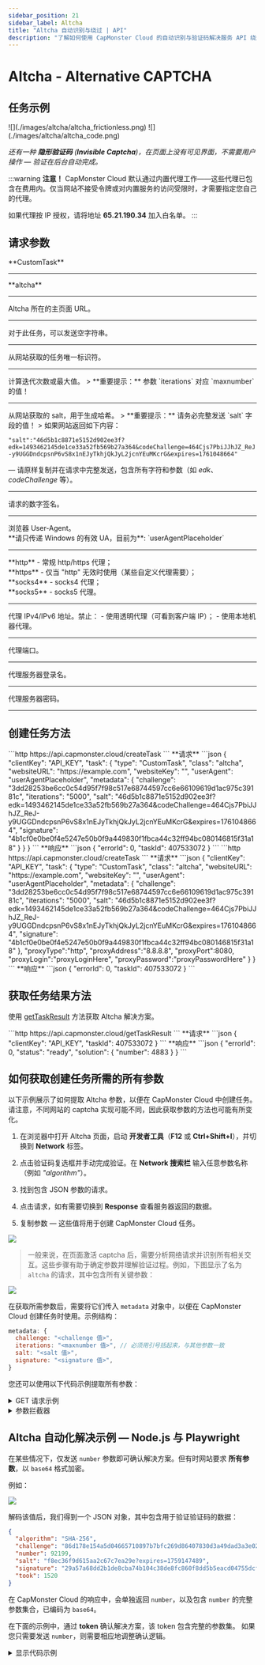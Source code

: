 ```yaml
---
sidebar_position: 21
sidebar_label: Altcha
title: "Altcha 自动识别与绕过 | API"
description: "了解如何使用 CapMonster Cloud 的自动识别与验证码解决服务 API 绕过 Altcha！" 
---
```



# Altcha - Alternative CAPTCHA

<PriceBlockWrap>
  <PriceBlock title="altcha" captchaId="altcha"/>
</PriceBlockWrap>

## 任务示例

<Tabs className="full-width-tabs">
  <TabItem value="pow" label="PoW (工作量证明)" default>
    ![](./images/altcha/altcha_frictionless.png)
  </TabItem>
  <TabItem value="code" label="Code Captcha">
    ![](./images/altcha/altcha_code.png)
  </TabItem>
</Tabs>

*还有一种 **隐形验证码** (**Invisible Captcha**)，在页面上没有可见界面，不需要用户操作 — 验证在后台自动完成。*

:::warning **注意！**
CapMonster Cloud 默认通过内置代理工作——这些代理已包含在费用内。仅当网站不接受令牌或对内置服务的访问受限时，才需要指定您自己的代理。

如果代理按 IP 授权，请将地址 **65.21.190.34** 加入白名单。
:::

## 请求参数

<TabItem value="proxyless" label="CustomTask（无代理）" default className="bordered-panel">
  
  <ParamItem title="type" required type="string" />
  **CustomTask**

  ---

  <ParamItem title="class" required type="string" />
  **altcha**

  ---

  <ParamItem title="websiteURL" required type="string" />
  Altcha 所在的主页面 URL。

  ---

  <ParamItem title="websiteKey" required type="string" />
  对于此任务，可以发送空字符串。

  ---

  <ParamItem title="challenge (metadata 内)" required="required" type="string" />
  从网站获取的任务唯一标识符。

  ---

  <ParamItem title="iterations (metadata 内)" required="required" type="string" />
  计算迭代次数或最大值。
  > **重要提示：** 参数 `iterations` 对应 `maxnumber` 的值！

  ---

  <ParamItem title="salt (metadata 内)" required="required" type="string" />
  从网站获取的 salt，用于生成哈希。
  > **重要提示：** 请务必完整发送 `salt` 字段的值！
> 如果网站返回如下内容：

`"salt":"46d5b1c8871e5152d902ee3f?edk=1493462145de1ce33a52fb569b27a364&codeChallenge=464Cjs7PbiJJhJZ_ReJ-y9UGGDndcpsnP6vS8x1nEJyTkhjQkJyL2jcnYEuMKcrG&expires=1761048664"`

— 请原样复制并在请求中完整发送，包含所有字符和参数（如 *edk*、*codeChallenge* 等）。

  ---

  <ParamItem title="signature (metadata 内)" required="required" type="string" />
  请求的数字签名。

  ---

  <ParamItem title="userAgent" type="string" />
  浏览器 User-Agent。<br />
  **请只传递 Windows 的有效 UA，目前为**: `userAgentPlaceholder`

  ---

  <ParamItem title="proxyType" type="string" />
  **http** - 常规 http/https 代理；<br />
  **https** - 仅当 "http" 无效时使用（某些自定义代理需要）；<br />
  **socks4** - socks4 代理；<br />
  **socks5** - socks5 代理。

  ---

  <ParamItem title="proxyAddress" type="string" />
  <p>
    代理 IPv4/IPv6 地址。禁止：
    - 使用透明代理（可看到客户端 IP）；
    - 使用本地机器代理。
  </p>

  ---

  <ParamItem title="proxyPort" type="integer" />
  代理端口。

  ---

  <ParamItem title="proxyLogin" type="string" />
  代理服务器登录名。

  ---

  <ParamItem title="proxyPassword" type="string" />
  代理服务器密码。

  ---
</TabItem>

## 创建任务方法
<Tabs className="full-width-tabs filled-tabs request-tabs" groupId="captcha-type">
  <TabItem value="proxyless" label="Altcha CustomTask（无代理）" default className="method-panel">
    <MethodItem>
      ```http
      https://api.capmonster.cloud/createTask
      ```
    </MethodItem>
    <MethodDescription>
      **请求**
      ```json
      {
        "clientKey": "API_KEY",
        "task": {
          "type": "CustomTask",
          "class": "altcha",
          "websiteURL": "https://example.com",
          "websiteKey": "",
          "userAgent": "userAgentPlaceholder",
          "metadata": {
            "challenge": "3dd28253be6cc0c54d95f7f98c517e68744597cc6e66109619d1ac975c39181c",
            "iterations": "5000",
            "salt": "46d5b1c8871e5152d902ee3f?edk=1493462145de1ce33a52fb569b27a364&codeChallenge=464Cjs7PbiJJhJZ_ReJ-y9UGGDndcpsnP6vS8x1nEJyTkhjQkJyL2jcnYEuMKcrG&expires=1761048664",
            "signature": "4b1cf0e0be0f4e5247e50b0f9a449830f1fbca44c32ff94bc080146815f31a18"
          }
        }
      }
      ```
      **响应**
      ```json
      {
        "errorId": 0,
        "taskId": 407533072
      }
      ```
    </MethodDescription>
  </TabItem>

  <TabItem value="proxy" label="Altcha CustomTask（使用代理）" className="method-panel">
    <MethodItem>
      ```http
      https://api.capmonster.cloud/createTask
      ```
    </MethodItem>
    <MethodDescription>
      **请求**
      ```json
      {
        "clientKey": "API_KEY",
        "task": {
          "type": "CustomTask",
          "class": "altcha",
          "websiteURL": "https://example.com",
          "websiteKey": "",
          "userAgent": "userAgentPlaceholder",
          "metadata": {
            "challenge": "3dd28253be6cc0c54d95f7f98c517e68744597cc6e66109619d1ac975c39181c",
            "iterations": "5000",
            "salt": "46d5b1c8871e5152d902ee3f?edk=1493462145de1ce33a52fb569b27a364&codeChallenge=464Cjs7PbiJJhJZ_ReJ-y9UGGDndcpsnP6vS8x1nEJyTkhjQkJyL2jcnYEuMKcrG&expires=1761048664",
            "signature": "4b1cf0e0be0f4e5247e50b0f9a449830f1fbca44c32ff94bc080146815f31a18"
          },
          "proxyType":"http",
          "proxyAddress":"8.8.8.8",
          "proxyPort":8080,
          "proxyLogin":"proxyLoginHere",
          "proxyPassword":"proxyPasswordHere"
        }
      }
      ```
      **响应**
      ```json
      {
        "errorId": 0,
        "taskId": 407533072
      }
      ```
    </MethodDescription>
  </TabItem>
</Tabs>

## 获取任务结果方法

使用 [getTaskResult](../api/methods/get-task-result.md) 方法获取 Altcha 解决方案。

<TabItem value="proxyless" label="Altcha CustomTask（无代理）" default className="method-panel-full">
  <MethodItem>
    ```http
    https://api.capmonster.cloud/getTaskResult
    ```
  </MethodItem>
  <MethodDescription>
    **请求**
    ```json
    {
      "clientKey": "API_KEY",
      "taskId": 407533072
    }
    ```
    **响应**
    ```json
    {
      "errorId": 0,
      "status": "ready",
      "solution": {
        "number": 4883
      }
    }
    ```
  </MethodDescription>
</TabItem>

## 如何获取创建任务所需的所有参数

以下示例展示了如何提取 Altcha 参数，以便在 CapMonster Cloud 中创建任务。请注意，不同网站的 captcha 实现可能不同，因此获取参数的方法也可能有所变化。

1. 在浏览器中打开 Altcha 页面，启动 **开发者工具**（**F12** 或 **Ctrl+Shift+I**），并切换到 **Network** 标签。

2. 点击验证码复选框并手动完成验证。在 **Network 搜索栏** 输入任意参数名称（例如 *"algorithm"*）。

3. 找到包含 JSON 参数的请求。

4. 点击请求，如有需要切换到 **Response** 查看服务器返回的数据。

5. 复制参数 — 这些值将用于创建 CapMonster Cloud 任务。

![](./images/altcha/altcha_parameters.png)

> 一般来说，在页面激活 captcha 后，需要分析网络请求并识别所有相关交互。这些步骤有助于确定参数并理解验证过程。例如，下图显示了名为 `altcha` 的请求，其中包含所有关键参数：

![](./images/altcha/altcha_parameters1.png)

在获取所需参数后，需要将它们传入 `metadata` 对象中，以便在 CapMonster Cloud 创建任务时使用。示例结构：

```javascript
metadata: {
  challenge: "<challenge 值>", 
  iterations: "<maxnumber 值>", // 必须用引号括起来，与其他参数一致
  salt: "<salt 值>",             
  signature: "<signature 值>",  
}
```

您还可以使用以下代码示例提取所有参数：

<details>
<summary>GET 请求示例</summary>

对指定 URL 执行 HTTP GET 请求，并将响应输出到控制台。

```javascript
const url = 'https://example-portal.mysite.rs.gov.br/Altcha/Example'; // 用于提取验证码参数的 API 端点

fetch(url, { method: 'GET' })
  .then(res => res.text())
  .then(data => console.log('Response:', data))
  .catch(err => console.error(err));
````

</details>

<details>
<summary>参数拦截器</summary>

浏览器脚本，重写 `fetch` 和 `XMLHttpRequest`，以自动监控网络请求并提取关键 Altcha 验证码参数。将此脚本粘贴到验证码页面的浏览器控制台中并激活验证码 — 所需参数将自动输出到控制台。

```javascript
(function() {
  const keywords = ['algorithm','challenge','maxnumber','salt','signature'];
  const foundParams = {};

  const intercept = (url, body, text) => {
    keywords.forEach(key => {
      if ((url && url.includes(key)) || (body && body.includes(key)) || (text && text.includes(key))) {
        foundParams[key] = foundParams[key] || [];
        if (url?.includes(key)) foundParams[key].push(url);
        if (body?.includes(key)) foundParams[key].push(body);
        if (text?.includes(key)) foundParams[key].push(text);
      }
    });
    if (Object.keys(foundParams).length) console.log('Found parameters:', foundParams);
  };

  const originalFetch = window.fetch;
  window.fetch = async (...args) => {
    const [resource, config] = args;
    const url = typeof resource === 'string' ? resource : resource.url;
    const body = config?.body;
    const response = await originalFetch.apply(this, args);
    try {
      const text = await response.clone().text();
      intercept(url, body, text);
    } catch {}
    return response;
  };

  const originalOpen = XMLHttpRequest.prototype.open;
  const originalSend = XMLHttpRequest.prototype.send;

  XMLHttpRequest.prototype.open = function(method, url, ...rest) {
    this._url = url;
    return originalOpen.call(this, method, url, ...rest);
  };

  XMLHttpRequest.prototype.send = function(body) {
    this.addEventListener('load', () => intercept(this._url, body, this.responseText));
    return originalSend.call(this, body);
  };
})();
```
</details>

## Altcha 自动化解决示例 — Node.js 与 Playwright

在某些情况下，仅发送 `number` 参数即可确认解决方案。但有时网站要求 **所有参数**，以 `base64` 格式加密。

例如：

![](./images/altcha/altcha_base64.png)

解码该值后，我们得到一个 JSON 对象，其中包含用于验证验证码的数据：

```json
{
  "algorithm": "SHA-256",
  "challenge": "86d178e154a5d04665710897b7bfc269d86407830d3a49dad3a3e027f6a824a6",
  "number": 92199,
  "salt": "f8ec36f9d615aa2c67c7ea29e?expires=1759147489",
  "signature": "29a57a68dd2b1de8cba74b104c38de8fc860f8dd5b5eacd04755dcff7eb7ee8f",
  "took": 1520
}
```

在 CapMonster Cloud 的响应中，会单独返回 `number`，以及包含 `number` 的完整参数集合，已编码为 `base64`。

在下面的示例中，通过 **token** 确认解决方案，该 token 包含完整的参数集。
如果您只需要发送 `number`，则需要相应地调整确认逻辑。

<details>
<summary>显示代码示例</summary>

```javascript
const { chromium } = require("playwright");

// 替换为你的值：
// - API_KEY → 你的 CapMonster Cloud 密钥
// - ALTCHA_PAGE → Altcha 页面地址
const API_KEY = "your_capmonster_cloud_api_key";
const ALTCHA_PAGE = "https://url_with_altcha";

(async () => {
  const browser = await chromium.launch({ headless: false, devtools: true });
  const context = await browser.newContext(); 
  const page = await context.newPage(); 

  await page.route("**/*", (route) => {
    const url = route.request().url();
    if (url.includes("api.capmonster.cloud")) return route.abort();
    return route.continue();
  });

  let challengeResp = null; // 存储 Altcha challenge 的变量
  page.on("response", async (response) => {
    try {
      if (response.url().includes("/Altcha/GerarDesafio")) {
        challengeResp = await response.json(); // 获取 challenge JSON 参数
        console.log("Captured /Altcha/GerarDesafio:", challengeResp);
      }
    } catch {}
  });

  await page.goto(ALTCHA_PAGE, { waitUntil: "networkidle" });

  try {
    await page.waitForSelector("altcha-widget input[type='checkbox']", { timeout: 10000 });
    await page.click("altcha-widget input[type='checkbox']");
  } catch {
    const widgetHandle = await page.$("altcha-widget");
    if (widgetHandle) await widgetHandle.click(); // 如果标准选择器未找到
  }

  // 等待 challenge
  const start = Date.now();
  while (!challengeResp && Date.now() - start < 30000) {
    await new Promise((r) => setTimeout(r, 300));
  }
  if (!challengeResp) {
    console.error("无法捕获 /Altcha/GerarDesafio。");
    await browser.close();
    return;
  }

  const { challenge, salt, signature, maxnumbers } = challengeResp;

  // 构建 CapMonster Cloud 创建任务请求体
  const createTaskBody = {
    clientKey: API_KEY,
    task: {
      type: "CustomTask",
      class: "altcha",
      websiteURL: ALTCHA_PAGE,
      websiteKey: "",
      userAgent:
        "userAgentPlaceholder",
      metadata: {
        challenge,
        iterations: maxnumbers,
        salt,
        signature,
      },
    },
  };

  // 创建任务
  const taskResp = await fetch("https://api.capmonster.cloud/createTask", {
    method: "POST",
    headers: { "Content-Type": "application/json" },
    body: JSON.stringify(createTaskBody),
  }).then((r) => r.json());

  console.log("CreateTask response:", taskResp);
  if (!taskResp || !taskResp.taskId) {
    console.error("创建任务失败:", taskResp);
    await browser.close();
    return;
  }

  const taskId = taskResp.taskId;

  // 等待任务解决
  let fullSolution = null;
  const maxPollMs = 120000;
  const pollStart = Date.now();
  while (Date.now() - pollStart < maxPollMs) {
    const res = await fetch("https://api.capmonster.cloud/getTaskResult", {
      method: "POST",
      headers: { "Content-Type": "application/json" },
      body: JSON.stringify({ clientKey: API_KEY, taskId }),
    }).then((r) => r.json());

    if (res.status === "ready") {
      fullSolution = res.solution;
      console.log("CapMonster 完整解决方案:", fullSolution);
      break;
    }
    await new Promise((r) => setTimeout(r, 3000));
  }

  if (!fullSolution) {
    console.error("在指定时间内未收到解决方案。");
    await browser.close();
    return;
  }

  // 提取 token
  const token =
    (fullSolution && fullSolution.data && fullSolution.data.token) ||
    fullSolution.token ||
    (fullSolution && fullSolution.data) ||
    null;

  if (!token) {
    console.error("CapMonster 响应中未找到 token:", fullSolution);
    await browser.close();
    return;
  }

  // 将 token 注入页面
  await page.evaluate((tokenValue) => {
    const cpv = document.querySelector("#captchaParaValidar");
    if (cpv) {
      cpv.value = tokenValue;
    } else {
      const created = document.createElement("input");
      created.type = "hidden";
      created.id = "captchaParaValidar";
      created.name = "captchaParaValidar";
      created.value = tokenValue;
      (document.querySelector("form") || document.body).appendChild(created);
    }

    let alt = document.querySelector('input[name="altcha"]');
    if (alt) {
      alt.value = tokenValue;
    } else {
      const created2 = document.createElement("input");
      created2.type = "hidden";
      created2.name = "altcha";
      created2.value = tokenValue;
      (document.querySelector("form") || document.body).appendChild(created2);
    }

    const widget = document.querySelector("altcha-widget");
    if (widget) {
      widget.setAttribute("data-state", "verified");
      const checkbox = widget.querySelector("input[type='checkbox']");
      if (checkbox) {
        checkbox.checked = true;
        checkbox.dispatchEvent(new Event("change", { bubbles: true }));
      }
      const label = widget.querySelector(".altcha-label");
      if (label) label.textContent = "Verified";
    }
  }, token);

  console.log("Token 已注入:", token);
})();
```
</details>
